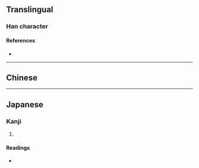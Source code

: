{{character info/new}}
==Translingual==

===Han character===
{{Han char|rn=75|rad=木|as=14|sn=18|four=|canj=DHTC|ids=⿰木箕}}

====References====
* {{Han ref|kx=0558.280|dkj=15726|hdz=21309.040|uh=6AB1|ud=27313}}

----

==Chinese==
{{zh-see|棋|v}}

----

==Japanese==

===Kanji===
{{ja-kanji|grade=|rs=木14}}

# {{defn|lang=ja|sort=木14}}

====Readings====
* {{ja-readings|on=[[き]] (ki)|kun=[[ご]] (go), [[ごいし]] (goishi)}}